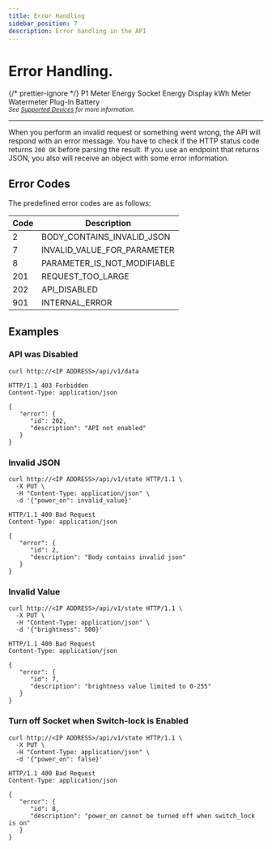 ```yaml
---
title: Error Handling
sidebar_position: 7
description: Error handling in the API
---
```



# Error Handling.

{/* prettier-ignore */}
<Badge colorName='hw-green' icon='mdi:check' subtext='Supported'>P1 Meter</Badge>
<Badge colorName='hw-green' icon='mdi:check' subtext='Supported'>Energy Socket</Badge>
<Badge colorName='hw-grey' icon='mdi:close' subtext='Not supported'>Energy Display</Badge>
<Badge colorName='hw-green' icon='mdi:check' subtext='Supported'>kWh Meter</Badge>
<Badge colorName='hw-green' icon='mdi:check' subtext='Supported'>Watermeter</Badge>
<Badge colorName='hw-purple' icon='mdi:check' subtext='Supported in v2'>Plug-In Battery</Badge>
<br />
<sub>_See [Supported Devices](/docs/introduction#devices) for more information._</sub>

---

When you perform an invalid request or something went wrong, the API will respond with an error message. You have to check if the HTTP status code returns `200 OK` before parsing the result.
If you use an endpoint that returns JSON, you also will receive an object with some error information.

## Error Codes

The predefined error codes are as follows:

| Code | Description                 |
| ---- | --------------------------- |
| 2    | BODY_CONTAINS_INVALID_JSON  |
| 7    | INVALID_VALUE_FOR_PARAMETER |
| 8    | PARAMETER_IS_NOT_MODIFIABLE |
| 201  | REQUEST_TOO_LARGE           |
| 202  | API_DISABLED                |
| 901  | INTERNAL_ERROR              |

## Examples

### API was Disabled

```shell title="Request"
curl http://<IP ADDRESS>/api/v1/data
```

```http title="Response"
HTTP/1.1 403 Forbidden
Content-Type: application/json

{
   "error": {
      "id": 202,
      "description": "API not enabled"
   }
}
```

### Invalid JSON

```shell title="Request"
curl http://<IP ADDRESS>/api/v1/state HTTP/1.1 \
  -X PUT \
  -H "Content-Type: application/json" \
  -d '{"power_on": invalid_value}'
```

```http title="Response"
HTTP/1.1 400 Bad Request
Content-Type: application/json

{
   "error": {
      "id": 2,
      "description": "Body contains invalid json"
   }
}
```

### Invalid Value

```shell title="Request"
curl http://<IP ADDRESS>/api/v1/state HTTP/1.1 \
  -X PUT \
  -H "Content-Type: application/json" \
  -d '{"brightness": 500}'
```

```http title="Response"
HTTP/1.1 400 Bad Request
Content-Type: application/json

{
   "error": {
      "id": 7,
      "description": "brightness value limited to 0-255"
   }
}
```

### Turn off Socket when Switch-lock is Enabled

```shell title="Request"
curl http://<IP ADDRESS>/api/v1/state HTTP/1.1 \
  -X PUT \
  -H "Content-Type: application/json" \
  -d '{"power_on": false}'
```

```http title="Response"
HTTP/1.1 400 Bad Request
Content-Type: application/json

{
   "error": {
      "id": 8,
      "description": "power_on cannot be turned off when switch_lock is on"
   }
}
```
